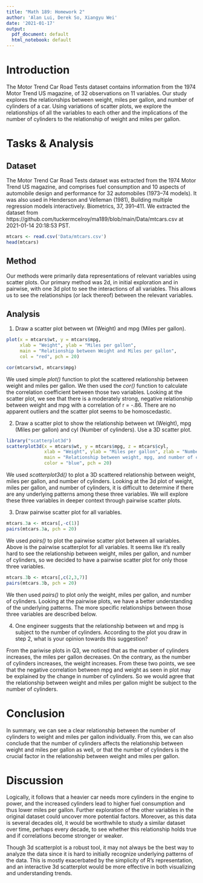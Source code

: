 ```yaml
---
title: "Math 189: Homework 2"
author: 'Alan Lui, Derek So, Xiangyu Wei'
date: '2021-01-17'
output:
  pdf_document: default
  html_notebook: default
---
```


# Introduction
The Motor Trend Car Road Tests dataset contains information from the 1974 Motor Trend US magazine, of 32 observations on 11 variables. Our study explores the relationships between weight, miles per gallon, and number of cylinders of a car. Using variations of scatter plots, we explore the relationships of all the variables to each other and the implications of the number of cylinders to the relationship of weight and miles per gallon.

# Tasks & Analysis  
## Dataset
The Motor Trend Car Road Tests dataset was extracted from the 1974 Motor Trend US magazine, and comprises fuel consumption and 10 aspects of automobile design and performance for 32 automobiles (1973–74 models). It was also used in Henderson and Velleman (1981), Building multiple regression models interactively. Biometrics, 37, 391–411. We extracted the dataset from https://github.com/tuckermcelroy/ma189/blob/main/Data/mtcars.csv at 2021-01-14 20:18:53 PST.

```r
mtcars <- read.csv('Data/mtcars.csv')
head(mtcars)
```

## Method 
Our methods were primarily data representations of relevant variables using scatter plots. Our primary method was 2d, in initial exploration and in pairwise, with one 3d plot to see the interactions of all variables. This allows us to see the relationships (or lack thereof) between the relevant variables.

## Analysis
1. Draw a scatter plot between wt (Weight) and mpg (Miles per gallon).
```r
plot(x = mtcars$wt, y = mtcars$mpg, 
     xlab = "Weight", ylab = "Miles per gallon", 
     main = "Relationship between Weight and Miles per gallon",
     col = "red", pch = 20)
```
```r
cor(mtcars$wt, mtcars$mpg)
```
We used simple *plot()* function to plot the scattered relationship between weight and miles per gallon. We then used the *cor()* function to calculate the correlation coefficient between those two variables. Looking at the scatter plot, we see that there is a moderately strong, negative relationship between weight and mpg with a correlation of r = -.86. There are no apparent outliers and the scatter plot seems to be homoscedastic.


2. Draw a scatter plot to show the relationship between wt (Weight), mpg (Miles per gallon) and cyl (Number of cylinders). Use a 3D scatter plot.
```r
library("scatterplot3d")
scatterplot3d(x = mtcars$wt, y = mtcars$mpg, z = mtcars$cyl, 
              xlab = "Weight", ylab = "Miles per gallon", zlab = "Number of cylinders",
              main = "Relationship between weight, mpg, and number of cylinders",
              color = "blue", pch = 20)
```
We used *scatterplot3d()* to plot a 3D scattered relationship between weight, miles per gallon, and number of cylinders. Looking at the 3d plot of weight, miles per gallon, and number of cylinders, it is difficult to determine if there are any underlying patterns among these three variables. We will explore these three variables in deeper context through pairwise scatter plots.


3. Draw pairwise scatter plot for all variables.
```r
mtcars.3a <- mtcars[,-c(1)]
pairs(mtcars.3a, pch = 20)
```
We used *pairs()* to plot the pairwise scatter plot between all variables. Above is the pairwise scatterplot for all variables. It seems like it's really hard to see the relationship between weight, miles per gallon, and number of cylinders, so we decided to have a pairwise scatter plot for only those three variables. 

```r
mtcars.3b <- mtcars[,c(2,3,7)]
pairs(mtcars.3b, pch = 20)
```
We then used *pairs()* to plot only the weight, miles per gallon, and number of cylinders. Looking at the pairwise plots, we have a better understanding of the underlying patterns. The more specific relationships between those three variables are described below.


4. One engineer suggests that the relationship between wt and mpg is subject to the number of cylinders. According to the plot you draw in step 2, what is your opinion towards this suggestion?

From the pariwise plots in Q3, we noticed that as the number of cylinders increases, the miles per gallon decreases. On the contrary, as the number of cylinders increases, the weight increases. From these two points, we see that the negative correlation between mpg and weight as seen in plot may be explained by the change in number of cylinders. So we would agree that the relationship between weight and miles per gallon might be subject to the number of cylinders. 


# Conclusion
In summary, we can see a clear relationship between the number of cylinders to weight and miles per gallon individually. From this, we can also conclude that the number of cylinders affects the relationship between weight and miles per gallon as well, or that the number of cylinders is the crucial factor in the relationship between weight and miles per gallon.


# Discussion
Logically, it follows that a heavier car needs more cylinders in the engine to power, and the increased cylinders lead to higher fuel consumption and thus lower miles per gallon. Further exploration of the other variables in the original dataset could uncover more potential factors. Moreover, as this data is several decades old, it would be worthwhile to study a similar dataset over time, perhaps every decade, to see whether this relationship holds true and if correlations become stronger or weaker.

Though 3d scatterplot is a robust tool, it may not always be the best way to analyze the data since it is hard to initially recognize underlying patterns of the data. This is mostly exacerbated by the simplicity of R’s representation, and an interactive 3d scatterplot would be more effective in both visualizing and understanding trends.
